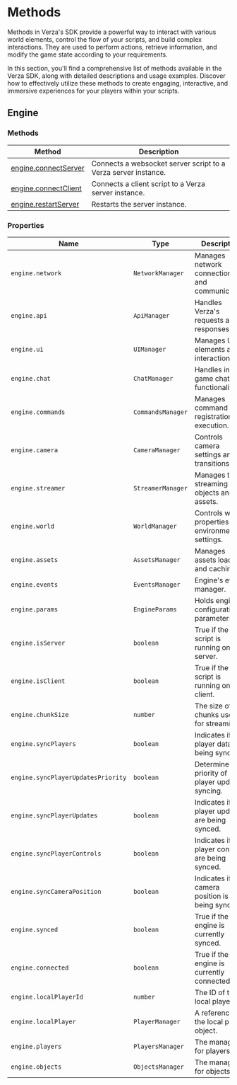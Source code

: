 
# Methods

Methods in Verza's SDK provide a powerful way to interact with various world elements, control the flow of your scripts, and build complex interactions. They are used to perform actions, retrieve information, and modify the game state according to your requirements.

In this section, you'll find a comprehensive list of methods available in the Verza SDK, along with detailed descriptions and usage examples. Discover how to effectively utilize these methods to create engaging, interactive, and immersive experiences for your players within your scripts.

<DocCardList />

## Engine

### Methods

| Method                                         | Description                                                    |
| ---------------------------------------------- | -------------------------------------------------------------- |
| [engine.connectServer](./engine/connectServer) | Connects a websocket server script to a Verza server instance. |
| [engine.connectClient](./engine/connectClient) | Connects a client script to a Verza server instance.           |
| [engine.restartServer](./engine/restartServer) | Restarts the server instance.                                  |

### Properties

| Name                               | Type              | Description                                         |
| ---------------------------------- | ----------------- | --------------------------------------------------- |
| `engine.network`                   | `NetworkManager`  | Manages network connections and communication.      |
| `engine.api`                       | `ApiManager`      | Handles Verza's requests and responses.             |
| `engine.ui`                        | `UIManager`       | Manages UI elements and interactions.               |
| `engine.chat`                      | `ChatManager`     | Handles in-game chat functionality.                 |
| `engine.commands`                  | `CommandsManager` | Manages command registration and execution.         |
| `engine.camera`                    | `CameraManager`   | Controls camera settings and transitions.           |
| `engine.streamer`                  | `StreamerManager` | Manages the streaming of objects and assets.        |
| `engine.world`                     | `WorldManager`    | Controls world properties and environment settings. |
| `engine.assets`                    | `AssetsManager`   | Manages assets loading and caching.                 |
| `engine.events`                    | `EventsManager`   | Engine's events manager.                            |
| `engine.params`                    | `EngineParams`    | Holds engine configuration parameters.              |
| `engine.isServer`                  | `boolean`         | True if the script is running on the server.        |
| `engine.isClient`                  | `boolean`         | True if the script is running on the client.        |
| `engine.chunkSize`                 | `number`          | The size of the chunks used for streaming.          |
| `engine.syncPlayers`               | `boolean`         | Indicates if player data is being synced.           |
| `engine.syncPlayerUpdatesPriority` | `boolean`         | Determines the priority of player updates syncing.  |
| `engine.syncPlayerUpdates`         | `boolean`         | Indicates if player updates are being synced.       |
| `engine.syncPlayerControls`        | `boolean`         | Indicates if player controls are being synced.      |
| `engine.syncCameraPosition`        | `boolean`         | Indicates if camera position is being synced.       |
| `engine.synced`                    | `boolean`         | True if the engine is currently synced.             |
| `engine.connected`                 | `boolean`         | True if the engine is currently connected.          |
| `engine.localPlayerId`             | `number`          | The ID of the local player.                         |
| `engine.localPlayer`               | `PlayerManager`   | A reference to the local player object.             |
| `engine.players`                   | `PlayersManager`  | The manager for players.                            |
| `engine.objects`                   | `ObjectsManager`  | The manager for objects.                            |
